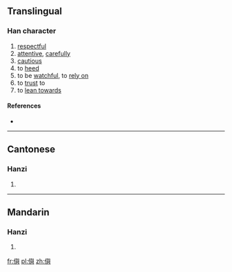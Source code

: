 ==Translingual==

===Han character===
{{Han char|rn=9|rad=人|as=14|sn=16|four=|canj=人竹X金 (OHXC)|ids=⿰亻與}}

# [[respectful]]
# [[attentive]], [[carefully]]
# [[cautious]]
# to [[heed]]
# to be [[watchful]], to [[rely on]]
# to [[trust]] to
# to [[lean towards]]

====References====
* {{Han ref|kx=0120.040|hdz=10231.040|uh=349C|ud=13468}}

----

==Cantonese==

===Hanzi===
{{yue-hanzi|jyut=[[zyu5]]|y=jyu5}}

# {{defn|lang=yue|sort=人14}}

----

==Mandarin==

===Hanzi===
{{cmn-hanzi|pin=[[yú]] ([[yu2]]), [[yǔ]] ([[yu3]])|wg=yü<sup>2</sup>, yü<sup>3</sup>}}

# {{defn|lang=cmn|sort=人14}}

[[fr:㒜]]
[[pl:㒜]]
[[zh:㒜]]